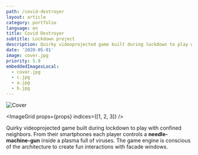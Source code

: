 ```yaml
---
path: /covid-destroyer
layout: article
category: portfolio
language: en
title: Covid Destroyer
subtitle: Lockdown project
description: Quirky videoprojected game built during lockdown to play with confined neighbors.
date: '2020-05-01'
image: cover.jpg
priority: 5.9
embeddedImagesLocal:
  - cover.jpg
  - c.jpg
  - a.jpg
  - b.jpg
---
```


![Cover](cover.jpg)

<ImageGrid props={props} indices={[1, 2, 3]} />

Quirky videoprojected game built during lockdown to play with confined neighbors. From their smartphones each player controls a **needle-machine-gun** inside a plasma full of viruses. The game engine is conscious of the architecture to create fun interactions with facade windows.
